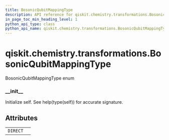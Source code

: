 ```yaml
---
title: BosonicQubitMappingType
description: API reference for qiskit.chemistry.transformations.BosonicQubitMappingType
in_page_toc_min_heading_level: 1
python_api_type: class
python_api_name: qiskit.chemistry.transformations.BosonicQubitMappingType
---
```


# qiskit.chemistry.transformations.BosonicQubitMappingType

<Class id="qiskit.chemistry.transformations.BosonicQubitMappingType" isDedicatedPage={true} github="https://github.com/qiskit-community/qiskit-aqua/tree/stable/0.9/qiskit/chemistry/transformations/bosonic_transformation.py" signature="BosonicQubitMappingType(value)">
  BosonicQubitMappingType enum

  ### \_\_init\_\_

  <Function id="qiskit.chemistry.transformations.BosonicQubitMappingType.__init__" name="__init__" signature="__init__()">
    Initialize self. See help(type(self)) for accurate signature.
  </Function>

  ## Attributes

  |          |   |
  | -------- | - |
  | `DIRECT` |   |
</Class>

